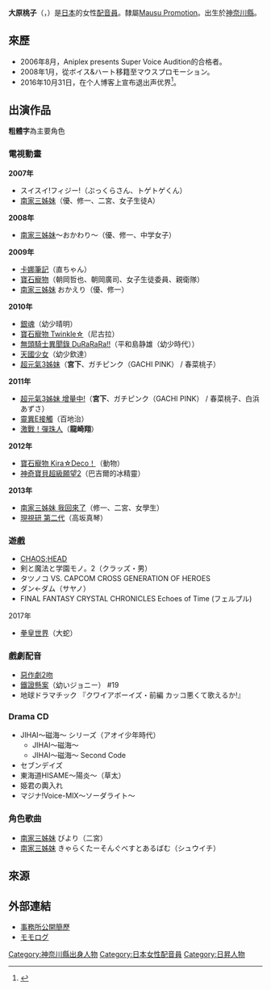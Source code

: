 {{藝人
| 姓名     = 大原桃子
| 類型     = 配音員
| 圖片     = 
| 圖片尺寸 = 
| 圖片簡介 = 
| 原名     = 
| 暱稱     = 
| 外文名   = 
| 外文     = ja
| 國籍     = 
| 民族     = 
| 籍貫     = 
| 出生日期 = {{Birth date and age|1988|3|12}}
| 出生地點 = {{JPN}}[[神奈川縣|神奈川]]
| 代表作   = 龍崎翔（[[激戰！彈珠人|激戰！彈珠人]]）
| 活躍年代 = 2007年－2016年
| 唱片公司 = 
| 經紀公司 = [[Mausu_Promotion|Mausu Promotion]]
}}
{{Japanese|japanese=大原桃子|kana=おおはら ももこ|romaji=Ōhara Momoko}}
'''大原桃子'''（{{lang-ja|おおはら ももこ}}，{{bd|1988年|3月12日||catIdx=Oohara Momoko}}）是[[日本|日本]]的女性[[配音員|配音員]]。隸屬[[Mausu_Promotion|Mausu Promotion]]。出生於[[神奈川縣|神奈川縣]]。

== 來歷 ==
* 2006年8月，Aniplex presents Super Voice Audition的合格者。
* 2008年1月，從ボイス&ハート移籍至マウスプロモーション。
* 2016年10月31日，在个人博客上宣布退出声优界<ref>{{Cite web |url=http://www.mnw.cn/dongman/donghua/1438857.html |title=回头是岸？《超元气三姐妹》声优大原桃子脱离苦海 |access-date=2016-11-02 |archive-date=2020-08-06 |archive-url=https://web.archive.org/web/20200806223530/http://www.mnw.cn/dongman/donghua/1438857.html |dead-url=no }}</ref>。

== 出演作品 ==
'''粗體字'''為主要角色
===電視動畫===
'''2007年'''
* スイスイ!フィジー!（ぷっくらさん、トゲトゲくん）
* [[南家三姊妹|南家三姊妹]]（優、修一、二宮、女子生徒A）

'''2008年'''
* [[南家三姊妹|南家三姊妹]]〜おかわり〜（優、修一、中学女子）

'''2009年'''
* [[卡娜筆記|卡娜筆記]]（直ちゃん）
* [[寶石寵物|寶石寵物]]（朝岡哲也、朝岡廣司、女子生徒委員、親衛隊）
* [[南家三姊妹|南家三姊妹]] おかえり（優、修一）

'''2010年'''
* [[銀魂_(動畫)|銀魂]]（幼少晴明）
* [[寶石寵物_Twinkle☆|寶石寵物 Twinkle☆]]（尼古拉）
* [[無頭騎士異聞錄_DuRaRaRa!!|無頭騎士異聞錄 DuRaRaRa!!]]（平和島静雄（幼少時代））
* [[天國少女|天國少女]]（幼少欽達）
* [[超元氣3姊妹|超元氣3姊妹]]（'''宮下'''、ガチピンク（GACHI PINK） / 春菜桃子）

'''2011年'''
*[[超元氣3姊妹|超元氣3姊妹 增量中!]]（'''宮下'''、ガチピンク（GACHI PINK） / 春菜桃子、白浜あずさ）
*[[靈異E接觸|靈異E接觸]]（百地治）
*[[激戰！彈珠人|激戰！彈珠人]]（'''龍崎翔'''）

'''2012年'''
*[[寶石寵物_Kira☆Deco！|寶石寵物 Kira☆Deco！]]（動物）
*[[神奇寶貝超級願望|神奇寶貝超級願望2]]（巴吉爾的冰精靈）

'''2013年'''
*[[南家三姊妹|南家三姊妹 我回來了]]（修一、二宮、女學生）
*[[現視研|現視研 第二代]]（高坂真琴）

=== 遊戲 ===
* [[CHAOS;HEAD|CHAOS;HEAD]]
* 剣と魔法と学園モノ。2（クラッズ・男）
* タツノコ VS. CAPCOM CROSS GENERATION OF HEROES
* ダン←ダム（サヤノ）
* FINAL FANTASY CRYSTAL CHRONICLES Echoes of Time (フェルプル)
;2017年
* [[拳皇世界|拳皇世界]]（大蛇）

=== 戲劇配音 ===
* [[淘氣小親親|惡作劇2吻]]
* [[鐵證懸案|鐵證懸案]]（幼いジョニー） #19
* 地球ドラマチック 『クワイアボーイズ・前編 カッコ悪くて歌えるか!』

=== Drama CD ===
* JIHAI〜磁海〜 シリーズ（アオイ少年時代）
** JIHAI〜磁海〜
** JIHAI〜磁海〜 Second Code
* セブンデイズ
* 東海道HISAME〜陽炎〜（草太）
* 姫君の輿入れ
* マジナ!Voice-MIX〜ソーダライト〜

=== 角色歌曲 ===
* [[南家三姊妹|南家三姊妹]] びより（二宮）
* [[南家三姊妹|南家三姊妹]] きゃらくたーそんぐべすとあるばむ（シュウイチ）

== 來源 ==
{{reflist}}

== 外部連結 ==
* [http://www.mausu.net/talent/tpdb_view.cgi?UID=162 事務所公開簡歷] {{Wayback|url=http://www.mausu.net/talent/tpdb_view.cgi?UID=162 |date=20160311065431 }}{{ja}}
* [https://web.archive.org/web/20100306155304/http://blog.livedoor.jp/momo13916/ モモログ]{{ja}}

{{DEFAULTSORT:Oohara momoko}}
[[Category:神奈川縣出身人物|Category:神奈川縣出身人物]]
[[Category:日本女性配音員|Category:日本女性配音員]]
[[Category:日昇人物|Category:日昇人物]]